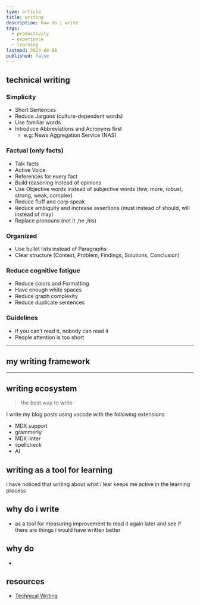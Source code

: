 ```yaml
---
type: article
title: writing
description: how do i write
tags:
  - productivity
  - experience
  - learning
lastmod: 2023-08-08
published: false
---
```


## technical writing

### Simplicity

- Short Sentences
- Reduce Jargons (culture-dependent words)
- Use familiar words
- Introduce Abbreviations and Acronyms first
  - e.g: News Aggregation Service (NAS)

### Factual (only facts)

- Talk facts
- Active Voice
- References for every fact
- Build reasoning instead of opinions
- Use Objective words instead of subjective words (few, more, robust, strong, weak, complex)
- Reduce fluff and corp speak
- Reduce ambiguity and increase assertions (must instead of should, will instead of may)
- Replace pronouns (not it ,he ,his)

### Organized

- Use bullet lists instead of Paragraphs
- Clear structure (Context, Problem, Findings, Solutions, Conclusion)

### Reduce cognitive fatigue

- Reduce colors and Formatting
- Have enough white spaces
- Reduce graph complexity
- Reduce duplicate sentences

### Guidelines

- If you can’t read it, nobody can read it
- People attention is too short

---

## my writing framework

---

## writing ecosystem

> the best way to write

I write my blog posts using vscode with the following extensions

- MDX support
- grammerly
- MDX linter
- spellcheck
- AI

## writing as a tool for learning

i have noticed that writing about what i lear keeps me active in the learning process

## why do i write

- as a tool for measuring improvement to read it again later and see if there are things i would have written better

## why do

-

## resources

- [Technical Writing](https://www.emadelsaid.com/Technical%20Writing/)
